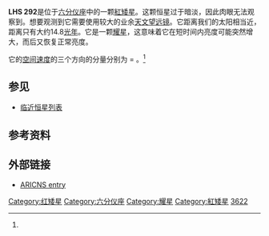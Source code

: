 {{Starbox begin
| name=LHS 292
}}
{{Starbox image
| image = [[Image:LHS_292_rendering.png|250px]]
| caption = 耀星LHS 292的大致描绘
}}
{{Starbox observe
| epoch=J2000
| ra={{RA|10|48|12.6}}<ref name=RECONS/>
| dec={{DEC|−11|20|14}}<ref name=RECONS/>
| appmag_v= 15.73<ref name=RECONS/>
| constell=[[六分仪座|六分仪座]] }}
{{Starbox character
| class=M6.5 V
| b-v=2.10
| u-b=
| variable=[[耀星|耀星]]
|appmag_1_passband = J<!-- Passband for second apparent magnitude (e.g., H, J, K, etc.) -->
|appmag_1 = 8.9<ref name="SIMBAD-LHS292">{{cite web
  |title=LHS 292
  |publisher=SIMBAD Astronomical Database
  |url=http://simbad.u-strasbg.fr/simbad/sim-id?Ident=LHS+292
  |accessdate=2012-06-12
  |archive-date=2018-04-22
  |archive-url=https://web.archive.org/web/20180422132900/http://simbad.u-strasbg.fr/simbad/sim-id?Ident=LHS+292
  |dead-url=no
  }}</ref>
 }}
{{Starbox astrometry
| parallax=220.30
| p_error=3.60
| parallax_footnote=<ref name=RECONS/>
| absmag_v=17.45<ref name=RECONS/>
}} 
{{Starbox detail 
| mass = 0.08<ref name=RECONS/>
| radius = 0.11?
| luminosity = 0.00069<ref name="Golimowski et al." />
| temperature = 2650-2900<ref name="Golimowski et al."/>
}} 
{{Starbox catalog
| names=LP 731-58, GJ 3622, [[General_Catalogue_of_Trigonometric_Parallaxes|GCTP]] 2516.02
}}
{{Starbox end}}

'''LHS 292'''是位于[[六分仪座|六分仪座]]中的一颗[[紅矮星|紅矮星]]。这颗恒星过于暗淡，因此肉眼无法观察到。想要观测到它需要使用较大的业余[[天文望远镜|天文望远镜]]。它距离我们的太阳相当近，距离只有大约14.8[[光年|光年]]。它是一颗[[耀星|耀星]]，这意味着它在短时间内亮度可能突然增大，而后又恢复正常亮度。

它的[[恆星運動學#空間速度|空间速度]]的三个方向的分量分别为{{nowrap|[U, V, W]}} = {{nowrap|[28, −16, −14] km/s}}。<ref name=apj705_2_1416/>

==参见==
* [[临近恒星列表|临近恒星列表]]

==参考资料==
{{reflist|refs=

<ref name=RECONS>{{cite journal |last=[[Research_Consortium_on_Nearby_Stars|Research Consortium on Nearby Stars]] |first=[[喬治亞州立大學|GSU]] |date=2007-09-17 |title=The One Hundred Nearest Star Systems |journal=[http://www.chara.gsu.edu/RECONS/ RECONS] |url=http://www.chara.gsu.edu/RECONS/TOP100.posted.htm |accessdate=2007-11-06 |deadurl=yes |archiveurl=https://web.archive.org/web/20120513202710/http://www.chara.gsu.edu/RECONS/TOP100.posted.htm |archivedate=2012-05-13 }}</ref>

<ref name="Golimowski et al.">{{cite journal | arxiv=astro-ph/0402475 | author=Golimowski et al. | title=L' and M' Photometry of Ultracool Dwarfs| journal=[[天文物理期刊|天文物理期刊]] | volume=127 | issue=6 | pages=3516–3536 | year=2004 | bibcode=2004AJ....127.3516G | doi=10.1086/420709}}</ref>

<ref name=apj705_2_1416>{{cite journal | author=Reiners, A.; Basri, G. | title=A Volume-Limited Sample of 63 M7-M9.5 Dwarfs. I. Space Motion, Kinematic Age, and Lithium | journal=The Astrophysical Journal | volume=705 | issue=2 | pages=1416–1424 | doi=10.1088/0004-637X/705/2/1416 | bibcode=2009ApJ...705.1416R |date=November 2009}}</ref>

}}

==外部链接==
* [https://web.archive.org/web/20070610160708/http://www.ari.uni-heidelberg.de/aricns/cnspages/4c03917.htm ARICNS entry]

{{Nearest systems|3}}
{{六分仪座恒星}}

[[Category:红矮星|Category:红矮星]]
[[Category:六分仪座|Category:六分仪座]]
[[Category:耀星|Category:耀星]]
[[Category:紅矮星|Category:紅矮星]]
[[Category:格利泽和GJ天体|3622]]